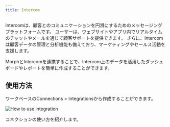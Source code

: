 ```yaml
---
title: Intercom
---
```


Intercomは、顧客とのコミュニケーションを円滑にするためのメッセージングプラットフォームです。
ユーザーは、ウェブサイトやアプリ内でリアルタイムのチャットやメールを通じて顧客サポートを提供できます。
さらに、Intercomは顧客データの管理と分析機能も備えており、マーケティングやセールス活動を支援します。

MorphとIntercomを連携することで、Intercom上のデータを活用したダッシュボードやレポートを簡単に作成することができます。

## 使用方法

ワークペースのConnections > Integrationsから作成することができます。

<img
    src="/assets/images/integrations/integrations-how-to-use.png"
    alt="How to use integration"
/>

<CardGroup cols={1}>
    <Card title="コネクター: DB / DWH / SaaS" href="/docs/ja/data-sources/connectors">
        コネクションの使い方を紹介します。
    </Card>
</CardGroup>
